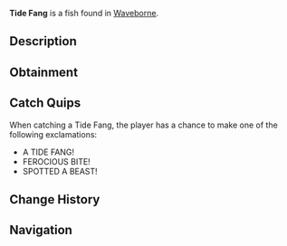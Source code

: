 {{FishInfobox
|image          = Tide Fang.png
|rarity         = Legendary
|sea            = Second Sea
|location       = [[Waveborne]]
|sublocation    = 
|sources        = Fishing Rod
|radar_location = 
|prog_speed     = -45
|xp             = 600
|weather        = Windy
|time           = Day
|season         = Autumn
|bait           = Neuro Slug
|base_weight    = 150
|base_value     = 1200
|weight_range   = 90
|base_chance    = 10
|base_resil     = 30
}}
'''Tide Fang''' is a {{Rarity|Legendary}} fish found in [[Waveborne]].

== Description ==
{{Description|A dark green fish with teal fins and light green spots, biting through the waves with feral might.|Bestiary Entry}}

== Obtainment ==
{{Description|It prowls when the tide turns restless.|Bestiary Hint}}
{{Fish Availability|
Waveborne
|top_rods      = 
Steady Rod\70908.26\47100.06;
Frostfire Rod\62620.28\46920.82;
Fast Rod\59785.48\69361.78;
Krampus's Rod\59275.23\47176.91;
Magma Rod\57958.9\46991.01;
Free Spirit Rod\51982.42\109922.25;
Firefly Rod\38942.44\106223.71;
Azure Of Lagoon\37221.06\82042.92;
Egg Rod\41150.66\81435.29;
Verdant Shear Rod\39560.61\78288.66;
Lucky Rod\30932.57\72911.62;
Long Rod\27555.49\69779.82;
Fungal Rod\26992.13\70402.01;
Blazebringer Rod\38660.83\75156.67;
Trident Rod\36888.81\70459.15;
Ethereal Prism Rod\27757.68\59940.34;
Seraphic Rod\26482.74\54103;
No-Life Rod\25710.6\52324.04;
Rod Of The Exalted One\25139.02\51307.44;
Rod Of The Forgotten Fang\24830.3\50015.26;
Challenger's Rod\24506.54\49714.87;
Rod Of The Depths\24116.63\48313.59;
Volcanic Rod\23216.75\47708.96;
Depthseeker Rod\23181.23\48270.4;
Zeus Rod\23069.42\47406.21;
Avalanche Rod\22915.1\47780.37
|recommended   = Free Spirit Rod
}}

== Catch Quips ==
When catching a Tide Fang, the player has a chance to make one of the following exclamations:
* A TIDE FANG!
* FEROCIOUS BITE!
* SPOTTED A BEAST!

== Change History ==
{{Change History|{{subst:Current Version}}}}

== Navigation ==
{{Fish Navbox|Waveborne}}